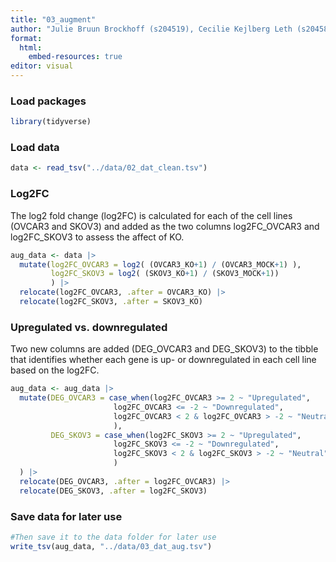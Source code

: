 ```yaml
---
title: "03_augment"
author: "Julie Bruun Brockhoff (s204519), Cecilie Kejlberg Leth (s204584), Amalie Drud Nielsen (s204560), Chrysillis Hellemann Polhaus (s153664), Lise Lotte Eriksen (s154123)"
format: 
  html:
    embed-resources: true
editor: visual
---
```


### Load packages

```r
library(tidyverse)
```

### Load data

```r
data <- read_tsv("../data/02_dat_clean.tsv")
```

### Log2FC

The log2 fold change (log2FC) is calculated for each of the cell lines (OVCAR3 and SKOV3) and added as the two columns log2FC_OVCAR3 and log2FC_SKOV3 to assess the affect of KO.

```r
aug_data <- data |> 
  mutate(log2FC_OVCAR3 = log2( (OVCAR3_KO+1) / (OVCAR3_MOCK+1) ),
         log2FC_SKOV3 = log2( (SKOV3_KO+1) / (SKOV3_MOCK+1))
         ) |> 
  relocate(log2FC_OVCAR3, .after = OVCAR3_KO) |> 
  relocate(log2FC_SKOV3, .after = SKOV3_KO)
```

### Upregulated vs. downregulated

Two new columns are added (DEG_OVCAR3 and DEG_SKOV3) to the tibble that identifies whether each gene is up- or downregulated in each cell line based on the log2FC.

```r
aug_data <- aug_data |> 
  mutate(DEG_OVCAR3 = case_when(log2FC_OVCAR3 >= 2 ~ "Upregulated",
                       log2FC_OVCAR3 <= -2 ~ "Downregulated",
                       log2FC_OVCAR3 < 2 & log2FC_OVCAR3 > -2 ~ "Neutral"
                       ),
         DEG_SKOV3 = case_when(log2FC_SKOV3 >= 2 ~ "Upregulated",
                       log2FC_SKOV3 <= -2 ~ "Downregulated",
                       log2FC_SKOV3 < 2 & log2FC_SKOV3 > -2 ~ "Neutral"
                       )
  ) |> 
  relocate(DEG_OVCAR3, .after = log2FC_OVCAR3) |> 
  relocate(DEG_SKOV3, .after = log2FC_SKOV3)
```

### Save data for later use

```r
#Then save it to the data folder for later use 
write_tsv(aug_data, "../data/03_dat_aug.tsv")
```
